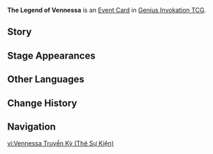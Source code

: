 {{About|the [[Genius Invokation TCG]] [[Event Card]]|the [[Book Collection]]|The Legend of Vennessa}}
{{Genius Invokation TCG Infobox
|title    = The Legend of Vennessa
|id       = 332019
|image    = The Legend of Vennessa Event Card.png
|type     = Event Card
|effect   = Create 4 basic Elemental Dice of different types.
|matching = 3
|source1  = {{Sold By}}
|features = Vennessa
}}
'''The Legend of Vennessa''' is an [[Event Card]] in [[Genius Invokation TCG]].

==Story==
{{Description|"Lonely forest breezes converged, jointly they overthrew the tyrant's tower from the sky."<br>"Broken free from shackles at last, the [[Vennessa|young lioness]] stood firm in the winds with her head held high."|title=Dream of Freedom Unrelinquished}}

==Stage Appearances==
{{Genius Invokation TCG Stage Appearances}}

==Other Languages==
{{Other Languages|Transclude=The Legend of Vennessa}}

==Change History==
{{Change History|3.7}}

==Navigation==
{{Genius Invokation TCG Navbox|Event Card}}

[[vi:Vennessa Truyền Kỳ (Thẻ Sự Kiện)]]